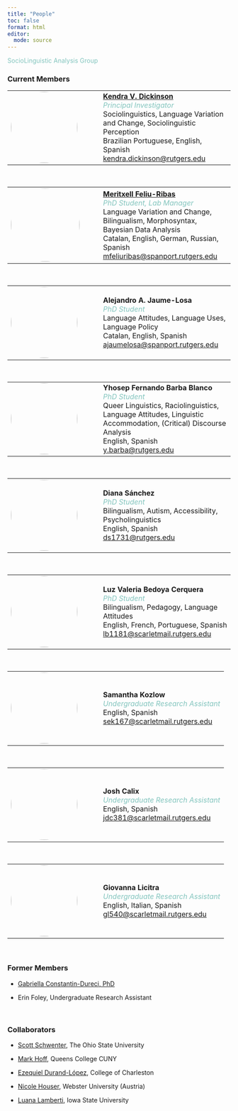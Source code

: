 ```yaml
---
title: "People"
toc: false
format: html
editor: 
  mode: source
---
```


[SocioLinguistic Analysis Group]{style="color: #83c5be;"}



### Current Members

<table style="width: 100%;">
  <tr>
    <td style="width: 180px; padding-right: 20px; vertical-align: top;">
      <img src="assets/photos/people/kd_photo.jpg" style="width: 150px; height: 160px; border-radius: 50%;">
    </td>
    <td>
      <strong><a href="https://span-port.rutgers.edu/people/faculty/faculty-directory/1013-kendra-dickinson">Kendra V. Dickinson</a></strong><br>
      <span style="color: #83C5BE"><i>Principal Investigator</i></span><br>
      Sociolinguistics, Language Variation and Change, Sociolinguistic Perception<br>
      Brazilian Portuguese, English, Spanish<br>
      <a href="mailto:kendra.dickinson@rutgers.edu">kendra.dickinson@rutgers.edu</a>
    </td>
  </tr>
</table>

<br>

<table style="width: 100%;">
  <tr>
    <td style="width: 180px; padding-right: 20px; vertical-align: top;">
      <img src="assets/photos/people/mfr_photo.png" style="width: 155px; height: 165px; border-radius: 50%;">
    </td>
    <td>
      <strong><a href="https://www.mfeliuribas.com">Meritxell Feliu-Ribas</a></strong><br>
      <span style="color: #83C5BE"><i>PhD Student, Lab Manager</i></span><br>
      Language Variation and Change, Bilingualism, Morphosyntax, Bayesian Data Analysis<br>
      Catalan, English, German, Russian, Spanish<br>
      <a href="mailto:mfeliuribas@spanport.rutgers.edu">mfeliuribas@spanport.rutgers.edu</a>
    </td>
  </tr>
</table>

<br>

<table style="width: 100%;">
  <tr>
    <td style="width: 180px; padding-right: 20px; vertical-align: top;">
      <img src="assets/photos/people/ajl_photo.png" style="width: 150px; height: 160px; border-radius: 50%;">
    </td>
    <td>
      <strong>Alejandro A. Jaume-Losa</strong><br>
      <span style="color: #83C5BE"><i>PhD Student</i></span><br>
      Language Attitudes, Language Uses, Language Policy<br>
      Catalan, English, Spanish<br>
      <a href="mailto:ajaumelosa@spanport.rutgers.edu">ajaumelosa@spanport.rutgers.edu</a>
    </td>
  </tr>
</table>

<br>

<table style="width: 100%; border-collapse: collapse;">
  <tr>
    <td style="width: 180px; padding-right: 20px; vertical-align: top;">
      <img src="assets/photos/people/ybb_photo.png" style="width: 150px; height: 160px; border-radius: 50%; display: block;">
    </td>
    <td>
      <strong>Yhosep Fernando Barba Blanco</strong><br>
      <span style="color: #83C5BE;"><i>PhD Student</i></span><br>
      Queer Linguistics, Raciolinguistics, Language Attitudes, Linguistic Accommodation, (Critical) Discourse Analysis<br>
      English, Spanish<br>
      <a href="mailto:y.barba@rutgers.edu">y.barba@rutgers.edu</a>
    </td>
  </tr>
</table>

<br>

<table style="width: 100%; border-collapse: collapse;">
  <tr>
    <td style="width: 180px; padding-right: 20px; vertical-align: top;">
      <img src="assets/photos/people/ds_photo.png" style="width: 150px; height: 160px; border-radius: 50%; display: block;">
    </td>
    <td>
      <strong>Diana Sánchez</strong><br>
      <span style="color: #83C5BE;"><i>PhD Student</i></span><br>
      Bilingualism, Autism, Accessibility, Psycholinguistics<br>
      English, Spanish<br>
      <a href="mailto:ds1731@rutgers.edu">ds1731@rutgers.edu</a>
    </td>
  </tr>
</table>

<br>

<table style="width: 100%; border-collapse: collapse;">
  <tr>
    <td style="width: 180px; padding-right: 20px; vertical-align: top;">
      <img src="assets/photos/people/lvbc_photo.jpg" style="width: 150px; height: 160px; border-radius: 50%; display: block;">
    </td>
    <td>
      <strong>Luz Valeria Bedoya Cerquera</strong><br>
      <span style="color: #83C5BE;"><i>PhD Student</i></span><br>
      Bilingualism, Pedagogy, Language Attitudes<br>
      English, French, Portuguese, Spanish<br>
      <a href="mailto:lb1181@scarletmail.rutgers.edu">lb1181@scarletmail.rutgers.edu</a>
    </td>
  </tr>
</table>

<br>

<table style="width: 100%;">
  <tr>
    <td style="width: 180px; padding-right: 20px; vertical-align: top;">
      <img src="assets/photos/people/sk_photo.jpg" style="width: 150px; height: 160px; border-radius: 50%;">
    </td>
    <td>
      <strong>Samantha Kozlow</strong><br>
      <span style="color: #83C5BE"><i>Undergraduate Research Assistant</i></span><br>
      English, Spanish<br>
      <a href="mailto:sek167@scarletmail.rutgers.edu">sek167@scarletmail.rutgers.edu</a>
    </td>
  </tr>
</table>

<br>

<table style="width: 100%;">
  <tr>
    <td style="width: 180px; padding-right: 20px; vertical-align: top;">
      <img src="assets/photos/people/jc_photo.jpeg" style="width: 150px; height: 160px; border-radius: 50%;">
    </td>
    <td>
      <strong>Josh Calix</strong><br>
      <span style="color: #83C5BE"><i>Undergraduate Research Assistant</i></span><br>
      English, Spanish<br>
      <a href="mailto:jdc381@scarletmail.rutgers.edu">jdc381@scarletmail.rutgers.edu</a>
    </td>
  </tr>
</table>

<br>

<table style="width: 100%;">
  <tr>
    <td style="width: 180px; padding-right: 20px; vertical-align: top;">
      <img src="assets/photos/people/gl_photo.jpg" style="width: 150px; height: 160px; border-radius: 50%;">
    </td>
    <td>
      <strong>Giovanna Licitra</strong><br>
      <span style="color: #83C5BE"><i>Undergraduate Research Assistant</i></span><br>
      English, Italian, Spanish<br>
      <a href="mailto:gl540@scarletmail.rutgers.edu">gl540@scarletmail.rutgers.edu</a>
    </td>
  </tr>
</table>

<br>

### Former Members

* [Gabriella Constantin-Dureci, PhD](https://drexel.edu/teaching-and-learning/about/team-members/constantin-dureci-gabriela)

* Erin Foley, Undergraduate Research Assistant

<br> 

### Collaborators

* [Scott Schwenter](https://sppo.osu.edu/people/schwenter.1), The Ohio State University

* [Mark Hoff](https://www.researchgate.net/profile/Mark-Hoff), Queens College CUNY

* [Ezequiel Durand-López](https://charleston.edu/spanish/faculty/durand-lopez-ezequiel.php), College of Charleston	

* [Nicole Houser](https://www.webster.ac.at), Webster University (Austria)

* [Luana Lamberti](https://language.iastate.edu/directory/luana-lamberti/), Iowa State University	
